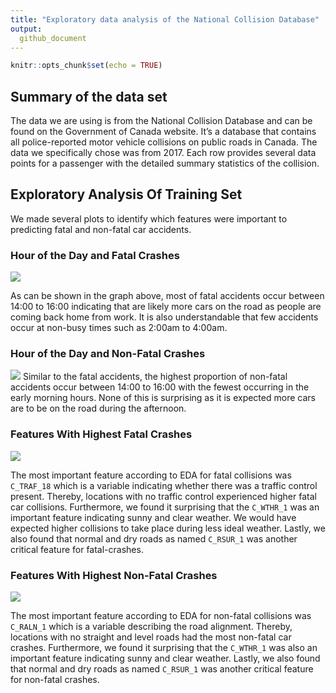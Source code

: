 ```yaml
---
title: "Exploratory data analysis of the National Collision Database"
output: 
  github_document
---
```


```r
knitr::opts_chunk$set(echo = TRUE)
```

## Summary of the data set

The data we are using is from the National Collision Database and can be found on the Government of Canada website. It’s a database that contains all police-reported motor vehicle collisions on public roads in Canada. The data we specifically chose was from 2017. Each row provides several data points for a passenger with the detailed summary statistics of the collision.


## Exploratory Analysis Of Training Set

We made several plots to identify which features were important to predicting fatal and non-fatal car accidents. 

### Hour of the Day and Fatal Crashes
![](../results/fatal_hourly_crashes.png)

As can be shown in the graph above, most of fatal accidents occur between 14:00 to 16:00 indicating that are likely more cars on the road as people are coming back home from work. 
It is also understandable that few accidents occur at non-busy times such as 2:00am to 4:00am.


### Hour of the Day and Non-Fatal Crashes
![](../results/non_fatal_hourly_crashes.png)
Similar to the fatal accidents, the highest proportion of non-fatal accidents occur between 14:00 to 16:00 with the fewest occurring in the early morning hours. None of this is surprising as it is expected more cars are to be on the road during the afternoon. 


### Features With Highest Fatal Crashes
![](../results/fatal_features.png)

The most important feature according to EDA for fatal collisions was `C_TRAF_18` which is a  variable indicating whether there was a traffic control present. Thereby, locations with no traffic control experienced higher fatal car collisions. Furthermore, we found it surprising that the `C_WTHR_1` was an important feature indicating sunny and clear weather. We would have expected higher collisions to take place during less ideal weather. Lastly, we also found that  normal and dry roads as named `C_RSUR_1` was another critical feature for fatal-crashes. 


### Features With Highest Non-Fatal Crashes
![](../results/non_fatal_features.png)

The most important feature according to EDA for non-fatal collisions was `C_RALN_1` which is a variable describing the road alignment. Thereby, locations with no straight and level roads had the most non-fatal car crashes. Furthermore, we found it surprising that the `C_WTHR_1` was also an important feature indicating sunny and clear weather. Lastly, we also found that normal and dry roads as named `C_RSUR_1` was another critical feature for non-fatal crashes. 
